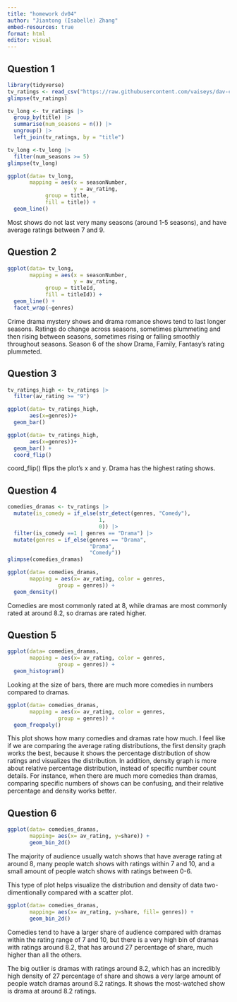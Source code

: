 ```yaml
---
title: "homework dv04"
author: "Jiantong (Isabelle) Zhang"
embed-resources: true
format: html
editor: visual
---
```


## Question 1

```r
library(tidyverse)
tv_ratings <- read_csv("https://raw.githubusercontent.com/vaiseys/dav-course/main/Data/tv_ratings.csv")
glimpse(tv_ratings)
```

```r
tv_long <- tv_ratings |>
  group_by(title) |>
  summarise(num_seasons = n()) |>
  ungroup() |>
  left_join(tv_ratings, by = "title")
```

```r
tv_long <-tv_long |>
  filter(num_seasons >= 5)
glimpse(tv_long)
```

```r
ggplot(data= tv_long,
       mapping = aes(x = seasonNumber,
                     y = av_rating,
            group = title,
            fill = title)) +
  geom_line()

```

Most shows do not last very many seasons (around 1-5 seasons), and have average ratings between 7 and 9.

## Question 2

```r
ggplot(data= tv_long,
       mapping = aes(x = seasonNumber,
                     y = av_rating,
            group = titleId,
            fill = titleId)) +
  geom_line() +
  facet_wrap(~genres)
```

Crime drama mystery shows and drama romance shows tend to last longer seasons. Ratings do change across seasons, sometimes plummeting and then rising between seasons, sometimes rising or falling smoothly throughout seasons. Season 6 of the show Drama, Family, Fantasy's rating plummeted.

## Question 3

```r
tv_ratings_high <- tv_ratings |>
  filter(av_rating >= "9")

ggplot(data= tv_ratings_high,
       aes(x=genres))+
  geom_bar() 
```

```r
ggplot(data= tv_ratings_high,
       aes(x=genres))+
  geom_bar() +
  coord_flip()
```

coord_flip() flips the plot's x and y. Drama has the highest rating shows.

## Question 4

```r
comedies_dramas <- tv_ratings |>
  mutate(is_comedy = if_else(str_detect(genres, "Comedy"),
                             1,
                             0)) |>
  filter(is_comedy ==1 | genres == "Drama") |>
  mutate(genres = if_else(genres == "Drama",
                          "Drama",
                          "Comedy"))
glimpse(comedies_dramas)
```

```r
ggplot(data= comedies_dramas,
       mapping = aes(x= av_rating, color = genres,
                group = genres)) +
  geom_density()
```

Comedies are most commonly rated at 8, while dramas are most commonly rated at around 8.2, so dramas are rated higher.

## Question 5

```r
ggplot(data= comedies_dramas,
       mapping = aes(x= av_rating, color = genres,
                group = genres)) +
  geom_histogram()
```

Looking at the size of bars, there are much more comedies in numbers compared to dramas.

```r
ggplot(data= comedies_dramas,
       mapping = aes(x= av_rating, color = genres,
                group = genres)) +
  geom_freqpoly()
```

This plot shows how many comedies and dramas rate how much. I feel like if we are comparing the average rating distributions, the first density graph works the best, because it shows the percentage distribution of show ratings and visualizes the distribution. In addition, density graph is more about relative percentage distribution, instead of specific number count details. For instance, when there are much more comedies than dramas, comparing specific numbers of shows can be confusing, and their relative percentage and density works better.

## Question 6

```r
ggplot(data= comedies_dramas,
       mapping= aes(x= av_rating, y=share)) +
       geom_bin_2d()
```

The majority of audience usually watch shows that have average rating at around 8, many people watch shows with ratings within 7 and 10, and a small amount of people watch shows with ratings between 0-6.

This type of plot helps visualize the distribution and density of data two-dimentionally compared with a scatter plot.

```r
ggplot(data= comedies_dramas,
       mapping= aes(x= av_rating, y=share, fill= genres)) +
       geom_bin_2d()
```

Comedies tend to have a larger share of audience compared with dramas within the rating range of 7 and 10, but there is a very high bin of dramas with ratings around 8.2, that has around 27 percentage of share, much higher than all the others.

The big outlier is dramas with ratings around 8.2, which has an incredibly high density of 27 percentage of share and shows a very large amount of people watch dramas around 8.2 ratings. It shows the most-watched show is drama at around 8.2 ratings.
